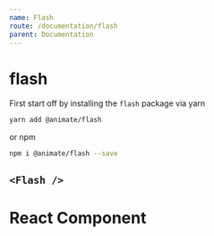 ```yaml
---
name: Flash
route: /documentation/flash
parent: Documentation
---
```



# flash

First start off by installing the `flash` package via yarn

```bash
yarn add @animate/flash
```

or npm

```bash
npm i @animate/flash --save
```

## `<Flash />`

<Playground>
  <Flash>
    <div
      style={{
        maxWidth: 300,
        boxShadow: "rgba(0, 0, 0, 0.2) 0px 0px 10px",
        backgroundColor: "white",
        textAlign: "center",
        borderRadius: 4,
        padding: 8,
        marginTop: 8,
        width: 300
      }}
    >
      <h1>React Component</h1>
    </div>
  </Flash>
</Playground>

